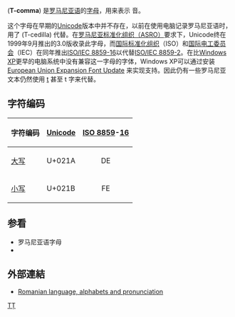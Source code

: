 {{Infobox alphabet|alphabet=拉丁|uuc=021A|ulc=021B}}
{{Unicode|'''Ț''', '''ț'''}} ('''T-comma''') 是[[罗马尼亚语|罗马尼亚语]]的[[字母|字母]]，用来表示 {{IPA4|ʦ}} 音。

这个字母在早期的[[Unicode|Unicode]]版本中并不存在，以前在使用电脑记录罗马尼亚语时，用了 {{Unicode|[[ţ|ţ]]}} (T-cedilla) 代替。在[https://web.archive.org/web/20050205053205/http://www.asro.ro/ 罗马尼亚标准化组织（ASRO）]要求下，Unicode终在1999年9月推出的3.0版收录此字母，而[[国际标准化组织|国际标准化组织]]（ISO）和[[国际电工委员会|国际电工委员会]]（IEC）在同年推出[[ISO/IEC_8859-16|ISO/IEC 8859-16]]以代替[[ISO/IEC_8859-2|ISO/IEC 8859-2]]。在比[[Windows_XP|Windows XP]]更早的电脑系统中没有兼容这一字母的字体，Windows XP可以通过安装[http://www.microsoft.com/downloads/details.aspx?FamilyID=0ec6f335-c3de-44c5-a13d-a1e7cea5ddea&DisplayLang=en European Union Expansion Font Update] {{Wayback|url=http://www.microsoft.com/downloads/details.aspx?FamilyID=0ec6f335-c3de-44c5-a13d-a1e7cea5ddea&DisplayLang=en |date=20100722003731 }}来实现支持。因此仍有一些罗马尼亚文本仍然使用 [[ţ|ţ]] 甚至 t 字来代替。

== 字符编码 ==
{| class="wikitable"
!字符编码!![[Unicode|Unicode]]!![[ISO/IEC_8859|ISO 8859]]-[[ISO/IEC_8859-16|16]]
|-
|[[大寫字母|大写]] {{Unicode|Ț}}||U+021A||style="text-align:center;"|DE
|-
|[[小寫字母|小写]] {{Unicode|ț}}||U+021B||style="text-align:center;"|FE
|}

== 参看 ==
* 罗马尼亚语字母 {{Unicode|[[Ș|'''Ș ș''']]}}
* {{Unicode|[[Ţ|'''Ţ ţ''']]}}

== 外部連結 ==
* [http://www.omniglot.com/writing/romanian.htm Romanian language, alphabets and pronunciation] {{Wayback|url=http://www.omniglot.com/writing/romanian.htm |date=20140210015916 }}

{{Alphabet ro|width=90%}}
{{Latin alphabet}}
{{羅馬尼亞語}}
[[Category:衍生拉丁字母|TȚ]]